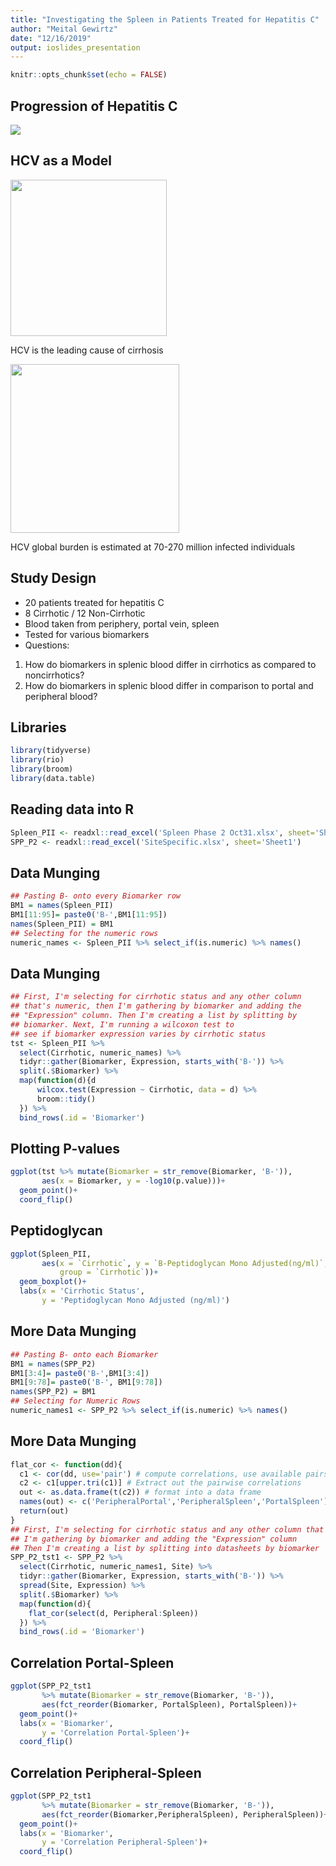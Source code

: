 ```yaml
---
title: "Investigating the Spleen in Patients Treated for Hepatitis C"
author: "Meital Gewirtz"
date: "12/16/2019"
output: ioslides_presentation
---
```


```r
knitr::opts_chunk$set(echo = FALSE)
```

## Progression of Hepatitis C

![](hepCprog.jpg)

## HCV as a Model

![](disease.jpeg){width=250px}

HCV is the leading cause of cirrhosis

![](prevalence.pbm){width=270px}

HCV global burden is estimated at 70-270 million infected individuals

## Study Design

- 20 patients treated for hepatitis C
- 8 Cirrhotic / 12 Non-Cirrhotic
- Blood taken from periphery, portal vein, spleen
- Tested for various biomarkers
- Questions: 
1. How do biomarkers in splenic blood differ in cirrhotics as compared to noncirrhotics? 
2. How do biomarkers in splenic blood differ in comparison to portal and peripheral blood?

## Libraries

```r
library(tidyverse)
library(rio)
library(broom)
library(data.table)
```

## Reading data into R

```r
Spleen_PII <- readxl::read_excel('Spleen Phase 2 Oct31.xlsx', sheet='Sheet1')
SPP_P2 <- readxl::read_excel('SiteSpecific.xlsx', sheet='Sheet1')
```
## Data Munging
```r
## Pasting B- onto every Biomarker row
BM1 = names(Spleen_PII)
BM1[11:95]= paste0('B-',BM1[11:95])
names(Spleen_PII) = BM1
## Selecting for the numeric rows
numeric_names <- Spleen_PII %>% select_if(is.numeric) %>% names()
```
## Data Munging
```r
## First, I'm selecting for cirrhotic status and any other column 
## that's numeric, then I'm gathering by biomarker and adding the
## "Expression" column. Then I'm creating a list by splitting by 
## biomarker. Next, I'm running a wilcoxon test to 
## see if biomarker expression varies by cirrhotic status
tst <- Spleen_PII %>% 
  select(Cirrhotic, numeric_names) %>% 
  tidyr::gather(Biomarker, Expression, starts_with('B-')) %>% 
  split(.$Biomarker) %>% 
  map(function(d){d
      wilcox.test(Expression ~ Cirrhotic, data = d) %>% 
      broom::tidy()
  }) %>% 
  bind_rows(.id = 'Biomarker')
```

## Plotting P-values
```r
ggplot(tst %>% mutate(Biomarker = str_remove(Biomarker, 'B-')), 
       aes(x = Biomarker, y = -log10(p.value)))+
  geom_point()+
  coord_flip()
```

## Peptidoglycan
```r
ggplot(Spleen_PII, 
       aes(x = `Cirrhotic`, y = `B-Peptidoglycan Mono Adjusted(ng/ml)`, 
           group = `Cirrhotic`))+
  geom_boxplot()+
  labs(x = 'Cirrhotic Status', 
       y = 'Peptidoglycan Mono Adjusted (ng/ml)')
```

## More Data Munging
```r
## Pasting B- onto each Biomarker
BM1 = names(SPP_P2)
BM1[3:4]= paste0('B-',BM1[3:4])
BM1[9:78]= paste0('B-', BM1[9:78])
names(SPP_P2) = BM1
## Selecting for Numeric Rows
numeric_names1 <- SPP_P2 %>% select_if(is.numeric) %>% names()
```
## More Data Munging
```r

flat_cor <- function(dd){
  c1 <- cor(dd, use='pair') # compute correlations, use available pairs
  c2 <- c1[upper.tri(c1)] # Extract out the pairwise correlations
  out <- as.data.frame(t(c2)) # format into a data frame
  names(out) <- c('PeripheralPortal','PeripheralSpleen','PortalSpleen') # rename
  return(out)
}
## First, I'm selecting for cirrhotic status and any other column that's numeric, then 
## I'm gathering by biomarker and adding the "Expression" column
## Then I'm creating a list by splitting into datasheets by biomarker
SPP_P2_tst1 <- SPP_P2 %>% 
  select(Cirrhotic, numeric_names1, Site) %>% 
  tidyr::gather(Biomarker, Expression, starts_with('B-')) %>% 
  spread(Site, Expression) %>% 
  split(.$Biomarker) %>% 
  map(function(d){
    flat_cor(select(d, Peripheral:Spleen)) 
  }) %>% 
  bind_rows(.id = 'Biomarker')
```
## Correlation Portal-Spleen
```r
ggplot(SPP_P2_tst1 
       %>% mutate(Biomarker = str_remove(Biomarker, 'B-')), 
       aes(fct_reorder(Biomarker, PortalSpleen), PortalSpleen))+
  geom_point()+
  labs(x = 'Biomarker',
       y = 'Correlation Portal-Spleen')+
  coord_flip()
```

## Correlation Peripheral-Spleen
```r
ggplot(SPP_P2_tst1 
       %>% mutate(Biomarker = str_remove(Biomarker, 'B-')), 
       aes(fct_reorder(Biomarker,PeripheralSpleen), PeripheralSpleen))+
  geom_point()+
  labs(x = 'Biomarker',
       y = 'Correlation Peripheral-Spleen')+
  coord_flip()
```
